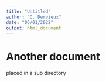 ```yaml
---
title: "Untitled"
author: "C. Dervieux"
date: "06/01/2022"
output: html_document
---
```


# Another document

placed in a sub directory


